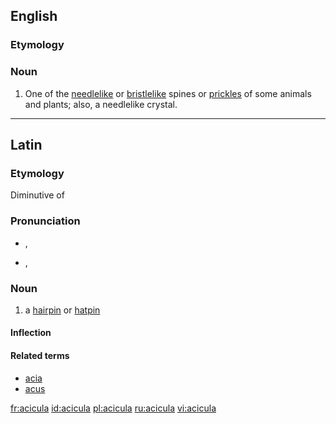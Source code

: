 ==English==

===Etymology===
{{etyl|la}} {{term|acicula|pin for a head-dress|lang=la}}

===Noun===
{{en-noun|aciculae}}

# One of the [[needlelike]] or [[bristlelike]] spines or [[prickles]] of some animals and plants; also, a needlelike crystal.

----

==Latin==

===Etymology===
Diminutive of {{term|acus||needle|lang=la}}

===Pronunciation===
* {{a|Classical}} {{IPA|/aˈki.ku.la/|lang=la}}, {{X-SAMPA|/a"kikula/}}
* {{a|Ecclesiastical}} {{IPA|/aˈt͡ʃi.ku.la/|lang=la}}, {{X-SAMPA|/a"tSikula/}}

===Noun===
{{la-noun|acicula|aciculae|aciculae|f|first}}

# a [[hairpin]] or [[hatpin]]

====Inflection====
{{la-decl-1st|acicul}}

====Related terms====
* [[acia]]
* [[acus]]

[[fr:acicula]]
[[id:acicula]]
[[pl:acicula]]
[[ru:acicula]]
[[vi:acicula]]